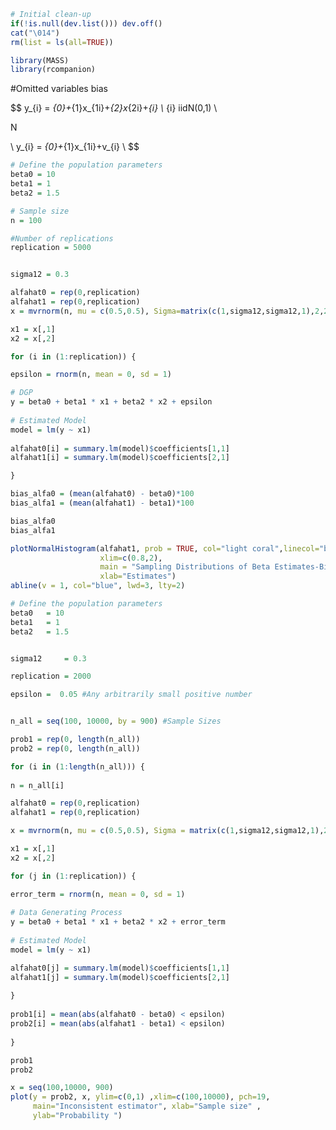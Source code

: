 

```{r Clear screen and set cd }
# Initial clean-up
if(!is.null(dev.list())) dev.off()
cat("\014")
rm(list = ls(all=TRUE)) 


```

```{r Libraries}
library(MASS)
library(rcompanion)

```


#Omitted variables bias

$$
\text{ DGP:} \quad y_{i} = \beta_{0}+\beta_{1}x_{1i}+\beta_{2}x_{2i}+\varepsilon_{i} \\
\varepsilon_{i} \sim iidN(0,1) \\ 

\left[\begin{array}{l}
x_{1} \\
x_{2}
\end{array}\right] \sim N\left[\left(\begin{array}{l}
0.5 \\
0.5
\end{array}\right),\left(\begin{array}{cc}
1 & \sigma_{12} \\
\sigma_{12} & 1
\end{array}\right)\right]

\\
\text{Estimated Model:} \quad y_{i} = \alpha_{0}+\alpha_{1}x_{1i}+v_{i} \\
$$


```{r Omitted Variabel  - Biased estimator}


# Define the population parameters
beta0 = 10
beta1 = 1
beta2 = 1.5

# Sample size
n = 100

#Number of replications
replication = 5000


sigma12 = 0.3 

alfahat0 = rep(0,replication)
alfahat1 = rep(0,replication)
x = mvrnorm(n, mu = c(0.5,0.5), Sigma=matrix(c(1,sigma12,sigma12,1),2,2), empirical = TRUE)

x1 = x[,1]
x2 = x[,2]

for (i in (1:replication)) {

epsilon = rnorm(n, mean = 0, sd = 1) 

# DGP
y = beta0 + beta1 * x1 + beta2 * x2 + epsilon
  
# Estimated Model 
model = lm(y ~ x1)
  
alfahat0[i] = summary.lm(model)$coefficients[1,1]
alfahat1[i] = summary.lm(model)$coefficients[2,1]

}

bias_alfa0 = (mean(alfahat0) - beta0)*100
bias_alfa1 = (mean(alfahat1) - beta1)*100

bias_alfa0
bias_alfa1

plotNormalHistogram(alfahat1, prob = TRUE, col="light coral",linecol="blue",border="red",
                    xlim=c(0.8,2), 
                    main = "Sampling Distributions of Beta Estimates-Biased estimator", 
                    xlab="Estimates")
abline(v = 1, col="blue", lwd=3, lty=2)

```


    
```{r Omitted Variabel  - Inonsistent Estimator}

# Define the population parameters
beta0   = 10
beta1   = 1
beta2   = 1.5


sigma12     = 0.3

replication = 2000

epsilon =  0.05 #Any arbitrarily small positive number


n_all = seq(100, 10000, by = 900) #Sample Sizes

prob1 = rep(0, length(n_all))
prob2 = rep(0, length(n_all))

for (i in (1:length(n_all))) {
  
n = n_all[i]

alfahat0 = rep(0,replication)
alfahat1 = rep(0,replication)

x = mvrnorm(n, mu = c(0.5,0.5), Sigma = matrix(c(1,sigma12,sigma12,1),2,2), empirical = TRUE)

x1 = x[,1]
x2 = x[,2]

for (j in (1:replication)) {

error_term = rnorm(n, mean = 0, sd = 1) 
  
# Data Generating Process
y = beta0 + beta1 * x1 + beta2 * x2 + error_term
    
# Estimated Model 
model = lm(y ~ x1)

alfahat0[j] = summary.lm(model)$coefficients[1,1]
alfahat1[j] = summary.lm(model)$coefficients[2,1]
    
}
  
prob1[i] = mean(abs(alfahat0 - beta0) < epsilon)
prob2[i] = mean(abs(alfahat1 - beta1) < epsilon)
  
}

prob1
prob2

x = seq(100,10000, 900)
plot(y = prob2, x, ylim=c(0,1) ,xlim=c(100,10000), pch=19,
     main="Inconsistent estimator", xlab="Sample size" ,
     ylab="Probability ")

```

